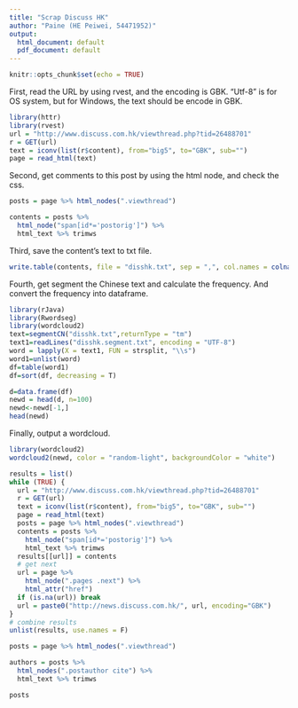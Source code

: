 ```yaml
---
title: "Scrap Discuss HK"
author: "Paine (HE Peiwei, 54471952)"
output:
  html_document: default
  pdf_document: default
---
```


```r
knitr::opts_chunk$set(echo = TRUE)
```
First, read the URL by using rvest, and the encoding is GBK. "Utf-8" is for OS system, but for Windows, the text should be encode in GBK.
```r
library(httr)
library(rvest)
url = "http://www.discuss.com.hk/viewthread.php?tid=26488701"
r = GET(url)
text = iconv(list(r$content), from="big5", to="GBK", sub="")
page = read_html(text)
```

Second, get comments to this post by using the html node, and check the css. 
```r
posts = page %>% html_nodes(".viewthread")

contents = posts %>% 
  html_node("span[id*='postorig']") %>% 
  html_text %>% trimws
```
Third, save the content's text to txt file.
```r
write.table(contents, file = "disshk.txt", sep = ",", col.names = colnames(alltext))
```

Fourth, get segment the Chinese text and calculate the frequency. And convert the frequency into dataframe.
```r
library(rJava)
library(Rwordseg)
library(wordcloud2)
text=segmentCN("disshk.txt",returnType = "tm")
text1=readLines("disshk.segment.txt", encoding = "UTF-8")
word = lapply(X = text1, FUN = strsplit, "\\s")
word1=unlist(word)
df=table(word1)
df=sort(df, decreasing = T)

d=data.frame(df)
newd = head(d, n=100)
newd<-newd[-1,]
head(newd)
```

Finally, output a wordcloud.
```r
library(wordcloud2)
wordcloud2(newd, color = "random-light", backgroundColor = "white")
```

```r
results = list()
while (TRUE) {
  url = "http://www.discuss.com.hk/viewthread.php?tid=26488701"
  r = GET(url)
  text = iconv(list(r$content), from="big5", to="GBK", sub="")
  page = read_html(text)
  posts = page %>% html_nodes(".viewthread")
  contents = posts %>% 
    html_node("span[id*='postorig']") %>% 
    html_text %>% trimws
  results[[url]] = contents
  # get next
  url = page %>% 
    html_node(".pages .next") %>% 
    html_attr("href")
  if (is.na(url)) break
  url = paste0("http://news.discuss.com.hk/", url, encoding="GBK")
}
# combine results
unlist(results, use.names = F)
```


```r
posts = page %>% html_nodes(".viewthread")

authors = posts %>% 
  html_nodes(".postauthor cite") %>% 
  html_text %>% trimws

posts
```

